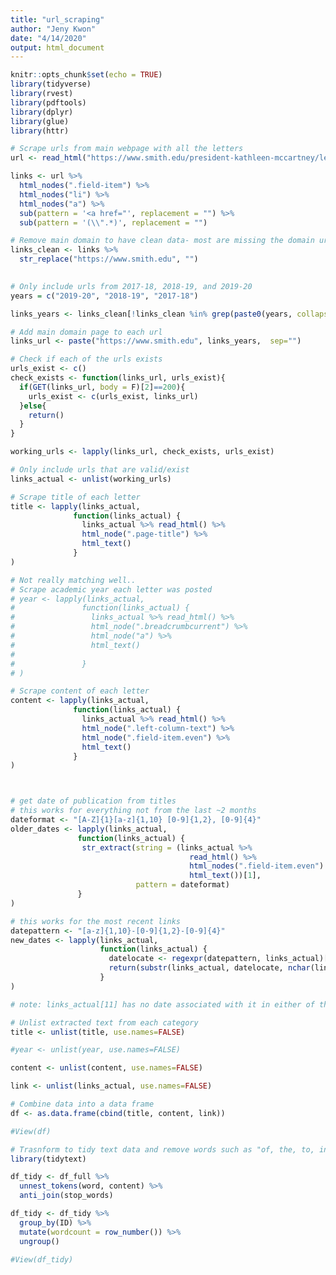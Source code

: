 ```yaml
---
title: "url_scraping"
author: "Jeny Kwon"
date: "4/14/2020"
output: html_document
---
```


```r
knitr::opts_chunk$set(echo = TRUE)
library(tidyverse)
library(rvest)
library(pdftools)
library(dplyr)
library(glue)
library(httr)
```


```r
# Scrape urls from main webpage with all the letters
url <- read_html("https://www.smith.edu/president-kathleen-mccartney/letters-community")

links <- url %>% 
  html_nodes(".field-item") %>%   
  html_nodes("li") %>% 
  html_nodes("a") %>%
  sub(pattern = '<a href="', replacement = "") %>%
  sub(pattern = '(\\".*)', replacement = "")
```



```r
# Remove main domain to have clean data- most are missing the domain url 
links_clean <- links %>% 
  str_replace("https://www.smith.edu", "") 
  
```

```r
# Only include urls from 2017-18, 2018-19, and 2019-20
years = c("2019-20", "2018-19", "2017-18")

links_years <- links_clean[!links_clean %in% grep(paste0(years, collapse = "|"), links_clean, value = T, invert = T)]

```

```r
# Add main domain page to each url
links_url <- paste("https://www.smith.edu", links_years,  sep="")

```

```r
# Check if each of the urls exists
urls_exist <- c()
check_exists <- function(links_url, urls_exist){
  if(GET(links_url, body = F)[2]==200){
    urls_exist <- c(urls_exist, links_url)
  }else{
    return()
  }
}

working_urls <- lapply(links_url, check_exists, urls_exist)


```


```r
# Only include urls that are valid/exist
links_actual <- unlist(working_urls)

```

```r
# Scrape title of each letter
title <- lapply(links_actual,
              function(links_actual) {
                links_actual %>% read_html() %>%
                html_node(".page-title") %>%
                html_text()
              }
)

# Not really matching well.. 
# Scrape academic year each letter was posted
# year <- lapply(links_actual,
#               function(links_actual) {
#                 links_actual %>% read_html() %>%
#                 html_node(".breadcrumbcurrent") %>% 
#                 html_node("a") %>% 
#                 html_text()
# 
#               }
# )

# Scrape content of each letter
content <- lapply(links_actual,
              function(links_actual) {
                links_actual %>% read_html() %>%
                html_node(".left-column-text") %>%
                html_node(".field-item.even") %>%
                html_text()
              }
)




```

```r
# get date of publication from titles
# this works for everything not from the last ~2 months
dateformat <- "[A-Z]{1}[a-z]{1,10} [0-9]{1,2}, [0-9]{4}"
older_dates <- lapply(links_actual,
               function(links_actual) {
                str_extract(string = (links_actual %>%
                                        read_html() %>%
                                        html_nodes(".field-item.even") %>%
                                        html_text())[1],
                            pattern = dateformat)
               }
)

# this works for the most recent links
datepattern <- "[a-z]{1,10}-[0-9]{1,2}-[0-9]{4}"
new_dates <- lapply(links_actual,
                    function(links_actual) {
                      datelocate <- regexpr(datepattern, links_actual)[1]
                      return(substr(links_actual, datelocate, nchar(links_actual)))
                    }
)

# note: links_actual[11] has no date associated with it in either of these formats. I think it was published on Feb.27 2020. We may have to hard code this in. 

```


```r
# Unlist extracted text from each category
title <- unlist(title, use.names=FALSE)

#year <- unlist(year, use.names=FALSE)

content <- unlist(content, use.names=FALSE)

link <- unlist(links_actual, use.names=FALSE)

# Combine data into a data frame
df <- as.data.frame(cbind(title, content, link))

#View(df)

```

```r
# Trasnform to tidy text data and remove words such as "of, the, to, in"
library(tidytext)

df_tidy <- df_full %>% 
  unnest_tokens(word, content) %>% 
  anti_join(stop_words)

df_tidy <- df_tidy %>% 
  group_by(ID) %>% 
  mutate(wordcount = row_number()) %>% 
  ungroup()

#View(df_tidy)
```

